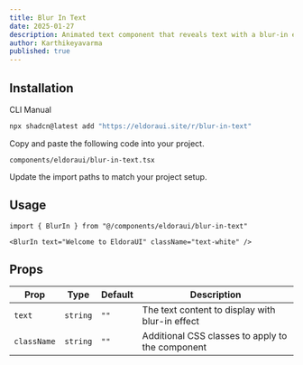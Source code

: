 ```yaml
---
title: Blur In Text
date: 2025-01-27
description: Animated text component that reveals text with a blur-in effect using Framer Motion.
author: Karthikeyavarma
published: true
---
```


<ComponentPreview name="blur-in-text-demo" />

## Installation

<Tabs defaultValue="cli">

<TabsList>
  <TabsTrigger value="cli">CLI</TabsTrigger>
  <TabsTrigger value="manual">Manual</TabsTrigger>
</TabsList>
<TabsContent value="cli">

```bash
npx shadcn@latest add "https://eldoraui.site/r/blur-in-text"
```

</TabsContent>

<TabsContent value="manual">

<Steps>

<Step>Copy and paste the following code into your project.</Step>

`components/eldoraui/blur-in-text.tsx`

<ComponentSource name="blur-in-text" />

<Step>Update the import paths to match your project setup.</Step>

</Steps>

</TabsContent>

</Tabs>

## Usage

```tsx showLineNumbers
import { BlurIn } from "@/components/eldoraui/blur-in-text"
```

```tsx showLineNumbers
<BlurIn text="Welcome to EldoraUI" className="text-white" />
```

## Props

| Prop        | Type     | Default | Description                                      |
| ----------- | -------- | ------- | ------------------------------------------------ |
| `text`      | `string` | `""`    | The text content to display with blur-in effect  |
| `className` | `string` | `""`    | Additional CSS classes to apply to the component |
